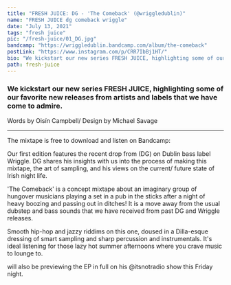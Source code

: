 ---
title: "FRESH JUICE: DG - 'The Comeback' (@wriggledublin)"
name: "FRESH JUICE dg comeback wriggle"
date: "July 13, 2021"
tags: "fresh juice"
pic: "/fresh-juice/01_DG.jpg"
bandcamp: "https://wriggledublin.bandcamp.com/album/the-comeback"
postLink: "https://www.instagram.com/p/CRR7IbBj1HT/"
bio: "We kickstart our new series FRESH JUICE, highlighting some of our favorite new releases"
path: fresh-juice
---

### We kickstart our new series FRESH JUICE, highlighting some of our favorite new releases from artists and labels that we have come to admire.

<p className="smallText">Words by Oisín Campbell/ Design by Michael Savage</p>

<hr />

<BandCamp src="album=2361571273" />

The mixtape is free to download and listen on Bandcamp: <HoverLink url="wriggledublin.bandcamp.com/album/the-comeback" external inline />

Our first edition features the recent drop from <HoverLink url="www.instagram.com/dg_353/" name="@dg_353" external inline /> (DG) on Dublin bass label Wriggle. DG shares his insights with us into the process of making this mixtape, the art of sampling, and his views on the current/ future state of Irish night life.

'The Comeback' is a concept mixtape about an imaginary group of hungover musicians playing a set in a pub in the sticks after a night of heavy boozing and passing out in ditches! It is a move away from the usual dubstep and bass sounds that we have received from past DG and Wriggle releases.

Smooth hip-hop and jazzy riddims on this one, doused in a Dilla-esque dressing of smart sampling and sharp percussion and instrumentals. It's ideal listening for those lazy hot summer afternoons where you crave music to lounge to.

<HoverLink
  url="www.instagram.com/inspectorcampbellbap"
  name="@inspectorcampbellbap"
  external
  inline
/> will also be previewing the EP in full on his @itsnotradio show this Friday night.
